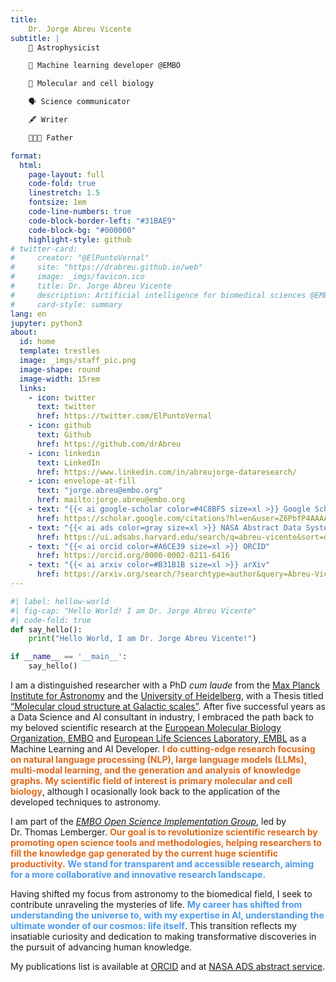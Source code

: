 ```yaml
---
title: 
    Dr. Jorge Abreu Vicente
subtitle: |
    🔭 Astrophysicist 

    🤖 Machine learning developer @EMBO 

    🧬 Molecular and cell biology

    🗣 Science communicator 

    🖋 Writer 

    👨‍👩‍👧 Father 

format:
  html:
    page-layout: full
    code-fold: true
    linestretch: 1.5
    fontsize: 1em
    code-line-numbers: true
    code-block-border-left: "#31BAE9"
    code-block-bg: "#000000"
    highlight-style: github
# twitter-card:
#     creator: "@ElPuntoVernal"
#     site: "https://drabreu.github.io/web"
#     image: _imgs/favicon.ico
#     title: Dr. Jorge Abreu Vicente
#     description: Artificial intelligence for biomedical sciences @EMBO
#     card-style: summary
lang: en
jupyter: python3
about:
  id: home
  template: trestles
  image: _imgs/staff_pic.png
  image-shape: round
  image-width: 15rem
  links:
    - icon: twitter
      text: twitter
      href: https://twitter.com/ElPuntoVernal
    - icon: github
      text: Github
      href: https://github.com/drAbreu
    - icon: linkedin
      text: LinkedIn
      href: https://www.linkedin.com/in/abreujorge-dataresearch/
    - icon: envelope-at-fill
      text: "jorge.abreu@embo.org"
      href: mailto:jorge.abreu@embo.org
    - text: "{{< ai google-scholar color=#4C8BF5 size=xl >}} Google Scholar"
      href: https://scholar.google.com/citations?hl=en&user=Z6PbfP4AAAAJ&view_op=list_works&gmla=AJ1KiT3dZ5BrYMzQ35ZvYFL2cf6QeJUDXfNBwQvNLm4XD3bSwS-Wm6JisIQlEGY-m4MGlwRODBAL4oMWMTKzQiwuAF8FgnatlNfSLmlMXOA0oqbwL1TaEw1JW4lqh2RBFJBVHuf-yrSc_tRRW049ldS30Q
    - text: "{{< ai ads color=gray size=xl >}} NASA Abstract Data System"
      href: https://ui.adsabs.harvard.edu/search/q=abreu-vicente&sort=date%20desc%2C%20bibcode%20desc&p_=0
    - text: "{{< ai orcid color=#A6CE39 size=xl >}} ORCID"
      href: https://orcid.org/0000-0002-0211-6416
    - text: "{{< ai arxiv color=#B31B1B size=xl >}} arXiv"
      href: https://arxiv.org/search/?searchtype=author&query=Abreu-Vicente%2C+J
---
```


```python
#| label: hellow-world
#| fig-cap: "Hello World! I am Dr. Jorge Abreu Vicente"
#| code-fold: true
def say_hello():
    print("Hello World, I am Dr. Jorge Abreu Vicente!")

if __name__ == '__main__':
    say_hello()
```

I am a distinguished researcher with a PhD *cum laude* from the [Max Planck Institute for Astronomy](http://www.mpia.de/en) and the [University of Heidelberg](https://www.uni-heidelberg.de/en), with a Thesis titled ["Molecular cloud structure at Galactic scales"](https://www.imprs-hd.mpg.de/143498/thesis_abreu.pdf). After five successful years as a Data Science and AI consultant in industry, I embraced the path back to my beloved scientific research at the [European Molecular Biology Organization, EMBO](https://www.embo.org/) and [European Life Sciences Laboratory, EMBL](https://www.embl.org/sites/heidelberg/) as a Machine Learning and AI Developer. <font color=#df6919><strong>I do cutting-edge research focusing on natural language processing (NLP), large language models (LLMs), multi-modal learning, and the generation and analysis of knowledge graphs. My scientific field of interest is primary molecular and cell biology</strong></font>, although I ocasionally look back to the application of the developed techniques to astronomy.

I am part of the [*EMBO Open Science Implementation Group*](https://www.embo.org/policy/open-science/), led by Dr. Thomas Lemberger. <font color=#df6919><strong>Our goal is to revolutionize scientific research by promoting open science tools and methodologies, helping researchers to fill the knowledge gap generated by the current huge scientific productivity.</strong></font> <font color=#4c9be8><strong>We stand for transparent and accessible research, aiming for a more collaborative and innovative research landscape.</strong></font>

Having shifted my focus from astronomy to the biomedical field, I seek to contribute unraveling the mysteries of life. <font color=#4c9be8><strong>My career has shifted from understanding the universe to, with my expertise in AI, understanding the ultimate wonder of our cosmos: life itself</strong></font>. This transition reflects my insatiable curiosity and dedication to making transformative discoveries in the pursuit of advancing human knowledge.

My publications list is available at [ORCID](https://orcid.org/0000-0002-0211-6416) and at [NASA ADS abstract service](https://ui.adsabs.harvard.edu/search/q=author%3A%22Abreu-Vicente%2C%20J.%22&sort=date%20desc%2C%20bibcode%20desc&p_=0).
